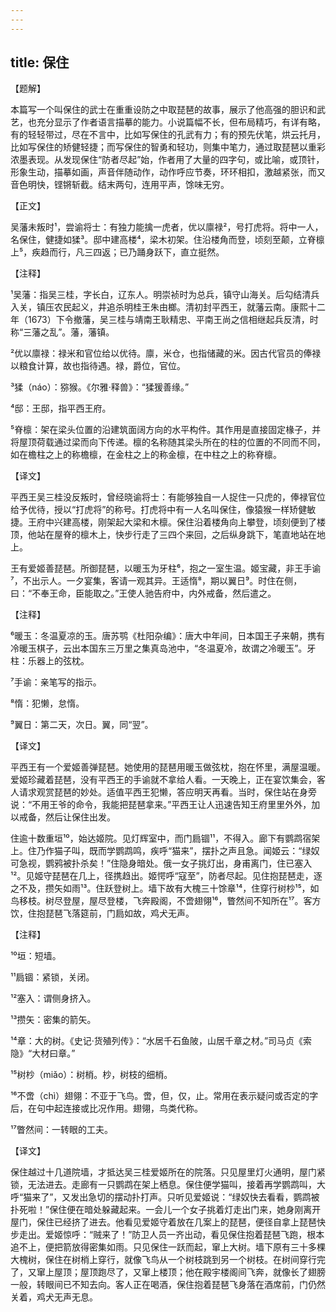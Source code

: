 ```yaml
---
---
---
```

title: 保住
---




【题解】


本篇写一个叫保住的武士在重重设防之中取琵琶的故事，展示了他高强的胆识和武艺，也充分显示了作者语言描摹的能力。小说篇幅不长，但布局精巧，有详有略，有的轻轻带过，尽在不言中，比如写保住的孔武有力；有的预先伏笔，烘云托月，比如写保住的矫健轻捷；而写保住的智勇和轻功，则集中笔力，通过取琵琶以重彩浓墨表现。从发现保住“防者尽起”始，作者用了大量的四字句，或比喻，或顶针，形象生动，描摹如画，声音伴随动作，动作呼应节奏，环环相扣，激越紧张，而又音色明快，铿锵斩截。结末两句，连用平声，馀味无穷。

【正文】

吴藩未叛时¹，尝谕将士：有独力能擒一虎者，优以廪禄²，号打虎将。将中一人，名保住，健捷如猱³。邸中建高楼⁴，梁木初架。住沿楼角而登，顷刻至颠，立脊檩上⁵，疾趋而行，凡三四返；已乃踊身跃下，直立挺然。





【注释】


¹吴藩：指吴三桂，字长白，辽东人。明崇祯时为总兵，镇守山海关。后勾结清兵入关，镇压农民起义，井追杀明桂王朱由榔。清初封平西王，就藩云南。康熙十二年（1673）下令撤藩，吴三桂与靖南王耿精忠、平南王尚之信相继起兵反清，时称“三藩之乱”。藩，藩镇。

²优以廪禄：禄米和官位给以优待。廪，米仓，也指储藏的米。因古代官员的俸禄以粮食计算，故也指待遇。禄，爵位，官位。

³猱（náo）：猕猴。《尔雅·释兽》：“猱猨善缘。”

⁴邸：王邸，指平西王府。

⁵脊檩：架在梁头位置的沿建筑面阔方向的水平构件。其作用是直接固定椽子，并将屋顶荷载通过梁而向下传递。檩的名称随其梁头所在的柱的位置的不同而不同，如在檐柱之上的称檐檩，在金柱之上的称金檩，在中柱之上的称脊檩。





【译文】


平西王吴三桂没反叛时，曾经晓谕将士：有能够独自一人捉住一只虎的，俸禄官位给予优待，授以“打虎将”的称号。打虎将中有一人名叫保住，像猿猴一样矫健敏捷。王府中兴建高楼，刚架起大梁和木檩。保住沿着楼角向上攀登，顷刻便到了楼顶，他站在屋脊的檩木上，快步行走了三四个来回，之后纵身跳下，笔直地站在地上。

王有爱姬善琵琶。所御琵琶，以暖玉为牙柱⁶，抱之一室生温。姬宝藏，非王手谕⁷，不出示人。一夕宴集，客请一观其异。王适惰⁸，期以翼日⁹。时住在侧，曰：“不奉王命，臣能取之。”王使人驰告府中，内外戒备，然后遣之。





【注释】


⁶暖玉：冬温夏凉的玉。唐苏鹗《杜阳杂编》：唐大中年间，日本国王子来朝，携有冷暖玉棋子，云出本国东三万里之集真岛池中，“冬温夏冷，故谓之冷暖玉”。牙柱：乐器上的弦枕。

⁷手谕：亲笔写的指示。

⁸惰：犯懒，怠惰。

⁹翼日：第二天，次日。翼，同“翌”。





【译文】


平西王有一个爱姬善弹琵琶。她使用的琵琶用暖玉做弦枕，抱在怀里，满屋温暖。爱姬珍藏着琵琶，没有平西王的手谕就不拿给人看。一天晚上，正在宴饮集会，客人请求观赏琵琶的妙处。适值平西王犯懒，答应明天再看。当时，保住站在身旁说：“不用王爷的命令，我能把琵琶拿来。”平西王让人迅速告知王府里里外外，加以戒备，然后让保住出发。

住逾十数重垣¹⁰，始达姬院。见灯辉室中，而门扃锢¹¹，不得入。廊下有鹦鹉宿架上。住乃作猫子叫，既而学鹦鹉鸣，疾呼“猫来”，摆扑之声且急。闻姬云：“绿奴可急视，鹦鸦被扑杀矣！”住隐身暗处。俄一女子挑灯出，身甫离门，住已塞入¹²。见姬守琵琶在几上，径携趋出。姬愕呼“寇至”，防者尽起。见住抱琵琶走，逐之不及，攒矢如雨¹³。住跃登树上。墙下故有大槐三十馀章¹⁴，住穿行树杪¹⁵，如鸟移枝。树尽登屋，屋尽登楼，飞奔殿阁，不啻翅翎¹⁶，瞥然间不知所在¹⁷。客方饮，住抱琵琶飞落筵前，门扃如故，鸡犬无声。





【注释】


¹⁰垣：短墙。

¹¹扃锢：紧锁，关闭。

¹²塞入：谓侧身挤入。

¹³攒矢：密集的箭矢。

¹⁴章：大的树。《史记·货殖列传》：“水居千石鱼陂，山居千章之材。”司马贞《索隐》“大材曰章。”

¹⁵树杪（miǎo）：树梢。杪，树枝的细梢。

¹⁶不啻（chì）翅翎：不亚于飞鸟。啻，但，仅，止。常用在表示疑问或否定的字后，在句中起连接或比况作用。翅翎，鸟类代称。

¹⁷瞥然间：一转眼的工夫。





【译文】


保住越过十几道院墙，才抵达吴三桂爱姬所在的院落。只见屋里灯火通明，屋门紧锁，无法进去。走廊有一只鹦鹉在架上栖息。保住便学猫叫，接着再学鹦鹉叫，大呼“猫来了”，又发出急切的摆动扑打声。只听见爱姬说：“绿奴快去看看，鹦鹉被扑死啦！”保住便在暗处躲藏起来。一会儿一个女子挑着灯走出门来，她身刚离开屋门，保住已经挤了进去。他看见爱姬守着放在几案上的琵琶，便径自拿上琵琶快步走出。爱姬惊呼：“贼来了！”防卫人员一齐出动，看见保住抱着琵琶飞跑，根本追不上，便把箭放得密集如雨。只见保住一跃而起，窜上大树。墙下原有三十多棵大槐树，保住在树梢上穿行，就像飞鸟从一个树枝跳到另一个树枝。在树间穿行完了，又窜上屋顶；屋顶跑尽了，又窜上楼顶；他在殿宇楼阁间飞奔，就像长了翅膀一般，转眼间已不知去向。客人正在喝酒，保住抱着琵琶飞身落在酒席前，门仍然关着，鸡犬无声无息。